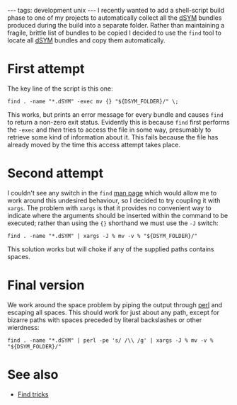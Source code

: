 ---
tags: development unix
---
I recently wanted to add a shell-script build phase to one of my projects to automatically collect all the [[dSYM]] bundles produced during the build into a separate folder. Rather than maintaining a fragile, brittle list of bundles to be copied I decided to use the <tt>find</tt> tool to locate all [[dSYM]] bundles and copy them automatically.

= First attempt =

The key line of the script is this one:

<pre>find . -name "*.dSYM" -exec mv {} "${DSYM_FOLDER}/" \;</pre>

This works, but prints an error message for every bundle and causes <tt>find</tt> to return a non-zero exit status. Evidently this is because <tt>find</tt> first performs the <tt>-exec</tt> and ''then'' tries to access the file in some way, presumably to retrieve some kind of information about it. This fails because the file has already moved by the time this access attempt takes place.

= Second attempt =

I couldn't see any switch in the <tt>find</tt> [[man page]] which would allow me to work around this undesired behaviour, so I decided to try coupling it with <tt>xargs</tt>. The problem with <tt>xargs</tt> is that it provides no convenient way to indicate where the arguments should be inserted within the command to be executed; rather than using the <tt>{}</tt> shorthand we must use the <tt>-J</tt> switch:

<pre>find . -name "*.dSYM" | xargs -J % mv -v % "${DSYM_FOLDER}/"</pre>

This solution works but will choke if any of the supplied paths contains spaces.

= Final version =

We work around the space problem by piping the output through [[perl]] and escaping all spaces. This should work for just about any path, except for bizarre paths with spaces preceded by literal backslashes or other wierdness:

<pre>find . -name "*.dSYM" | perl -pe 's/ /\\ /g' | xargs -J % mv -v % "${DSYM_FOLDER}/"</pre>

= See also =

* [[Find tricks]]
